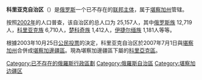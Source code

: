 {{Infobox Former Subdivision
|native_name = {{nobold|{{lang|ru|Корякский автономный округ}}}}
|conventional_long_name = 科里亚克自治区
|common_name = 科里亚克
|subdivision = [[俄罗斯自治区|自治区]]
|nation ={{RUS}}
|year_start = 1930年
|date_start = 12月10日
|event1_start = 成立
|date1_event =  
|year1_start = 
|year_end = 2007年
|event_end = 与[[堪察加州|堪察加州]]合并
|date_end = 7月1日
|p1 = 
|flag_p1 = 
|s1 = 堪察加边疆区
|flag_s1 = Flag of Kamchatka Krai.svg
|s2 = 
|flag_s2 = 
|image_flag = Flag of Koryakia.svg
|image_coat = Coat of Arms of Koryakia district (Kamchatka oblast).png
|image_map = RussiaKoryakia2007-01.png
|image_map_caption =
|capital = [[帕拉纳|帕拉纳]]
|common_languages       = 
|stat_year1             = 
|stat_area1             = 
|stat_pop1              = 
|today = {{RUS}}
}}
'''科里亚克自治区'''（{{lang-ru|Коря́кский автоно́мный о́круг}}）是[[俄罗斯|俄罗斯]]一个已不存在的[[俄罗斯联邦主体|联邦主体]]，属于[[堪察加州|堪察加州]]管辖。

按照[[2002年|2002年]]的人口普查，该自治区的总人口为 25,157人，其中[[俄罗斯族|俄罗斯族]] 12,719人，[[科里亚克族|科里亚克族]]  6,710人，[[楚科奇族|楚科奇族]] 1,412人，[[伊捷尔缅族|伊捷尔缅族]] 1,181人等等。

根據2003年10月25日[[公民投票|公民投票]]的決定，科里亚克自治区於2007年7月1日與[[堪察加州|堪察加州]]合併成[[堪察加邊疆區|堪察加邊疆區]]。現為堪察加邊疆區下屬的[[科里亞克區|科里亞克區]]。

{{俄羅斯聯邦主體合併}}
[[Category:已不存在的俄羅斯行政區劃|Category:已不存在的俄羅斯行政區劃]]
[[Category:俄羅斯自治區|Category:俄羅斯自治區]]
[[Category:堪察加边疆区|Category:堪察加边疆区]]
